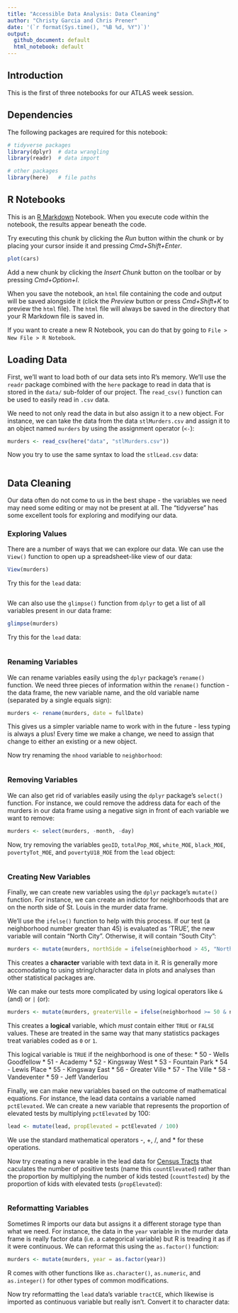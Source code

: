 ```yaml
---
title: "Accessible Data Analysis: Data Cleaning"
author: "Christy Garcia and Chris Prener"
date: '(`r format(Sys.time(), "%B %d, %Y")`)'
output: 
  github_document: default
  html_notebook: default 
---
```


## Introduction
This is the first of three notebooks for our ATLAS week session.

## Dependencies
The following packages are required for this notebook:

```r
# tidyverse packages
library(dplyr)  # data wrangling
library(readr)  # data import

# other packages
library(here)   # file paths
```

## R Notebooks

This is an [R Markdown](http://rmarkdown.rstudio.com) Notebook. When you execute code within the notebook, the results appear beneath the code. 

Try executing this chunk by clicking the *Run* button within the chunk or by placing your cursor inside it and pressing *Cmd+Shift+Enter*. 

```r
plot(cars)
```

Add a new chunk by clicking the *Insert Chunk* button on the toolbar or by pressing *Cmd+Option+I*.

When you save the notebook, an `html` file containing the code and output will be saved alongside it (click the *Preview* button or press *Cmd+Shift+K* to preview the `html` file). The `html` file will always be saved in the directory that your R Markdown file is saved in.

If you want to create a new R Notebook, you can do that by going to `File > New File > R Notebook`.

## Loading Data
First, we'll want to load both of our data sets into R's memory. We'll use the `readr` package combined with the `here` package to read in data that is stored in the `data/` sub-folder of our project. The `read_csv()` function can be used to easily read in `.csv` data. 

We need to not only read the data in but also assign it to a new object. For instance, we can take the data from the data `stlMurders.csv` and assign it to an object named `murders` by using the assignment operator (`<-`):

```r
murders <- read_csv(here("data", "stlMurders.csv"))
```

Now you try to use the same syntax to load the `stlLead.csv` data:

```r

```

## Data Cleaning

Our data often do not come to us in the best shape - the variables we need may need some editing or may not be present at all. The "tidyverse" has some excellent tools for exploring and modifying our data.

### Exploring Values

There are a number of ways that we can explore our data. We can use the `View()` function to open up a spreadsheet-like view of our data:

```r
View(murders)
```

Try this for the `lead` data:

```r

```

We can also use the `glimpse()` function from `dplyr` to get a list of all variables present in our data frame:

```r
glimpse(murders)
```

Try this for the `lead` data:

```r

```

### Renaming Variables

We can rename variables easily using the `dplyr` package's `rename()` function. We need three pieces of information within the `rename()` function - the data frame, the new variable name, and the old variable name (separated by a single equals sign):

```r
murders <- rename(murders, date = fullDate)
```

This gives us a simpler variable name to work with in the future - less typing is always a plus! Every time we make a change, we need to assign that change to either an existing or a new object. 

Now try renaming the `nhood` variable to `neighborhood`:

```r

```

### Removing Variables

We can also get rid of variables easily using the `dplyr` package's `select()` function. For instance, we could remove the address data for each of the murders in our data frame using a negative sign in front of each variable we want to remove:

```r
murders <- select(murders, -month, -day)
```

Now, try removing the variables `geoID`, `totalPop_MOE`, `white_MOE`, `black_MOE`, `povertyTot_MOE`, and `povertyU18_MOE` from the `lead` object:

```r

```

### Creating New Variables

Finally, we can create new variables using the `dplyr` package's `mutate()` function. For instance, we can create an indictor for neighborhoods that are on the north side of St. Louis in the murder data frame. 

We'll use the `ifelse()` function to help with this process. If our test (a neighborhood number greater than 45) is evaluated as 'TRUE', the new variable will contain "North City". Otherwise, it will contain "South City":

```r
murders <- mutate(murders, northSide = ifelse(neighborhood > 45, "North City", "South City"))
```

This creates a **character** variable with text data in it. R is generally more accomodating to using string/character data in plots and analyses than other statistical packages are.

We can make our tests more complicated by using logical operators like `&` (and) or `|` (or):

```r
murders <- mutate(murders, greaterVille = ifelse(neighborhood >= 50 & neighborhood <= 59, TRUE, FALSE))
```

This creates a **logical** variable, which *must* contain either `TRUE` or `FALSE` values. These are treated in the same way that many statistics packages treat variables coded as `0` or `1`.

This logical variable is `TRUE` if the neighborhood is one of these:
* 50 - Wells Goodfellow
* 51 - Academy
* 52 - Kingsway West
* 53 - Fountain Park
* 54 - Lewis Place
* 55 - Kingsway East
* 56 - Greater Ville
* 57 - The Ville
* 58 - Vandeventer
* 59 - Jeff Vanderlou

Finally, we can make new variables based on the outcome of mathematical equations. For instance, the lead data contains a variable named `pctElevated`. We can create a new variable that represents the proportion of elevated tests by multiplying `pctElevated` by 100:

```r
lead <- mutate(lead, propElevated = pctElevated / 100)
```

We use the standard mathematical operators -, +, /, and * for these operations.

Now try creating a new varable in the lead data for [Census Tracts](https://www.census.gov/geo/reference/gtc/gtc_ct.html) that caculates the number of positive tests (name this `countElevated`) rather than the proportion by multiplying the number of kids tested (`countTested`) by the proportion of kids with elevated tests (`propElevated`):

```r

```

### Reformatting Variables

Sometimes R imports our data but assigns it a different storage type than what we need. For instance, the data in the `year` variable in the murder data frame is really factor data (i.e. a categorical variable) but R is treading it as if it were continuous. We can reformat this using the `as.factor()` function:

```r
murders <- mutate(murders, year = as.factor(year))
```

R comes with other functions like `as.character()`, `as.numeric`, and `as.integer()` for other types of common modifications.

Now try reformatting the `lead` data's variable `tractCE`, which likewise is imported as continuous variable but really isn't. Convert it to character data:

```r

```

